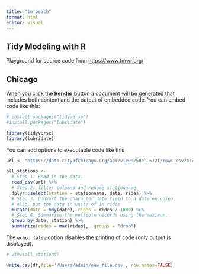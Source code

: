 ```yaml
---
title: "tm_beach"
format: html
editor: visual
---
```


## Tidy Modeling with R

Playground for source code from <https://www.tmwr.org/>

## Chicago

When you click the **Render** button a document will be generated that includes both content and the output of embedded code. You can embed code like this:

```r
# install.packages("tidyverse")
#install.packages("lubridate")

library(tidyverse)
library(lubridate)
```

You can add options to executable code like this

```r
url <- "https://data.cityofchicago.org/api/views/5neh-572f/rows.csv?accessType=DOWNLOAD&bom=true&format=true"

all_stations <- 
  # Step 1: Read in the data.
  read_csv(url) %>% 
  # Step 2: filter columns and rename stationname
  dplyr::select(station = stationname, date, rides) %>% 
  # Step 3: Convert the character date field to a date encoding.
  # Also, put the data in units of 1K rides
  mutate(date = mdy(date), rides = rides / 1000) %>% 
  # Step 4: Summarize the multiple records using the maximum.
  group_by(date, station) %>% 
  summarize(rides = max(rides), .groups = "drop")
```

The `echo: false` option disables the printing of code (only output is displayed).

```r
# View(all_stations)

write.csv(df,file='/Users/admin/new_file.csv', row.names=FALSE)
```
